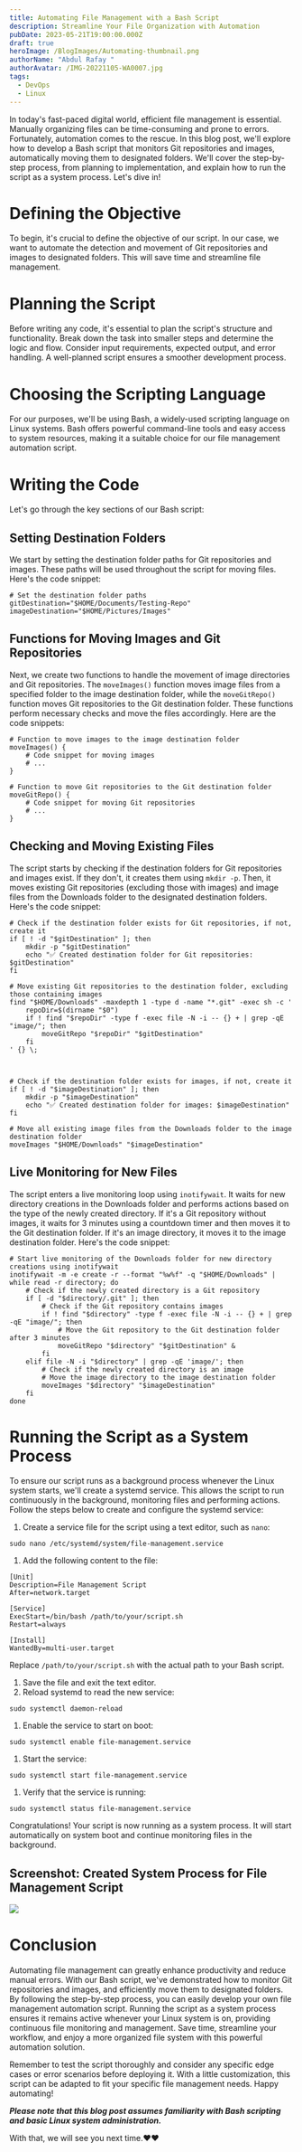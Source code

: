 ```yaml
---
title: Automating File Management with a Bash Script
description: Streamline Your File Organization with Automation
pubDate: 2023-05-21T19:00:00.000Z
draft: true
heroImage: /BlogImages/Automating-thumbnail.png
authorName: "Abdul Rafay "
authorAvatar: /IMG-20221105-WA0007.jpg
tags:
  - DevOps
  - Linux
---
```


In today's fast-paced digital world, efficient file management is essential. Manually organizing files can be time-consuming and prone to errors. Fortunately, automation comes to the rescue. In this blog post, we'll explore how to develop a Bash script that monitors Git repositories and images, automatically moving them to designated folders. We'll cover the step-by-step process, from planning to implementation, and explain how to run the script as a system process. Let's dive in!

# Defining the Objective

To begin, it's crucial to define the objective of our script. In our case, we want to automate the detection and movement of Git repositories and images to designated folders. This will save time and streamline file management.

# Planning the Script

Before writing any code, it's essential to plan the script's structure and functionality. Break down the task into smaller steps and determine the logic and flow. Consider input requirements, expected output, and error handling. A well-planned script ensures a smoother development process.

# Choosing the Scripting Language

For our purposes, we'll be using Bash, a widely-used scripting language on Linux systems. Bash offers powerful command-line tools and easy access to system resources, making it a suitable choice for our file management automation script.

# Writing the Code

Let's go through the key sections of our Bash script:

## Setting Destination Folders

We start by setting the destination folder paths for Git repositories and images. These paths will be used throughout the script for moving files. Here's the code snippet:

```shell
# Set the destination folder paths
gitDestination="$HOME/Documents/Testing-Repo"
imageDestination="$HOME/Pictures/Images"
```

## Functions for Moving Images and Git Repositories

Next, we create two functions to handle the movement of image directories and Git repositories. The `moveImages()` function moves image files from a specified folder to the image destination folder, while the `moveGitRepo()` function moves Git repositories to the Git destination folder. These functions perform necessary checks and move the files accordingly. Here are the code snippets:

```shell
# Function to move images to the image destination folder
moveImages() {
    # Code snippet for moving images
    # ...
}

# Function to move Git repositories to the Git destination folder
moveGitRepo() {
    # Code snippet for moving Git repositories
    # ...
}
```

## Checking and Moving Existing Files

The script starts by checking if the destination folders for Git repositories and images exist. If they don't, it creates them using `mkdir -p`. Then, it moves existing Git repositories (excluding those with images) and image files from the Downloads folder to the designated destination folders. Here's the code snippet:

```shell
# Check if the destination folder exists for Git repositories, if not, create it
if [ ! -d "$gitDestination" ]; then
    mkdir -p "$gitDestination"
    echo "✅ Created destination folder for Git repositories: $gitDestination"
fi

# Move existing Git repositories to the destination folder, excluding those containing images
find "$HOME/Downloads" -maxdepth 1 -type d -name "*.git" -exec sh -c '
    repoDir=$(dirname "$0")
    if ! find "$repoDir" -type f -exec file -N -i -- {} + | grep -qE "image/"; then
        moveGitRepo "$repoDir" "$gitDestination"
    fi
' {} \;



# Check if the destination folder exists for images, if not, create it
if [ ! -d "$imageDestination" ]; then
    mkdir -p "$imageDestination"
    echo "✅ Created destination folder for images: $imageDestination"
fi

# Move all existing image files from the Downloads folder to the image destination folder
moveImages "$HOME/Downloads" "$imageDestination"
```

## Live Monitoring for New Files

The script enters a live monitoring loop using `inotifywait`. It waits for new directory creations in the Downloads folder and performs actions based on the type of the newly created directory. If it's a Git repository without images, it waits for 3 minutes using a countdown timer and then moves it to the Git destination folder. If it's an image directory, it moves it to the image destination folder. Here's the code snippet:

```shell
# Start live monitoring of the Downloads folder for new directory creations using inotifywait
inotifywait -m -e create -r --format "%w%f" -q "$HOME/Downloads" |
while read -r directory; do
    # Check if the newly created directory is a Git repository
    if [ -d "$directory/.git" ]; then
        # Check if the Git repository contains images
        if ! find "$directory" -type f -exec file -N -i -- {} + | grep -qE "image/"; then
            # Move the Git repository to the Git destination folder after 3 minutes
            moveGitRepo "$directory" "$gitDestination" &
        fi
    elif file -N -i "$directory" | grep -qE 'image/'; then
        # Check if the newly created directory is an image
        # Move the image directory to the image destination folder
        moveImages "$directory" "$imageDestination"
    fi
done
```

# Running the Script as a System Process

To ensure our script runs as a background process whenever the Linux system starts, we'll create a systemd service. This allows the script to run continuously in the background, monitoring files and performing actions. Follow the steps below to create and configure the systemd service:

1. Create a service file for the script using a text editor, such as `nano`:

```shell
sudo nano /etc/systemd/system/file-management.service
```

1. Add the following content to the file:

```shell
[Unit]
Description=File Management Script
After=network.target

[Service]
ExecStart=/bin/bash /path/to/your/script.sh
Restart=always

[Install]
WantedBy=multi-user.target
```

Replace `/path/to/your/script.sh` with the actual path to your Bash script.

1. Save the file and exit the text editor.
2. Reload systemd to read the new service:

```shell
sudo systemctl daemon-reload
```

1. Enable the service to start on boot:

```shell
sudo systemctl enable file-management.service
```

1. Start the service:

```shell
sudo systemctl start file-management.service
```

1. Verify that the service is running:

```shell
sudo systemctl status file-management.service
```

Congratulations! Your script is now running as a system process. It will start automatically on system boot and continue monitoring files in the background.

## Screenshot: Created System Process for File Management Script

![](/proof.png)

# Conclusion

Automating file management can greatly enhance productivity and reduce manual errors. With our Bash script, we've demonstrated how to monitor Git repositories and images, and efficiently move them to designated folders. By following the step-by-step process, you can easily develop your own file management automation script. Running the script as a system process ensures it remains active whenever your Linux system is on, providing continuous file monitoring and management. Save time, streamline your workflow, and enjoy a more organized file system with this powerful automation solution.

Remember to test the script thoroughly and consider any specific edge cases or error scenarios before deploying it. With a little customization, this script can be adapted to fit your specific file management needs. Happy automating!

**_Please note that this blog post assumes familiarity with Bash scripting and basic Linux system administration._**

With that, we will see you next time.❤️❤️
